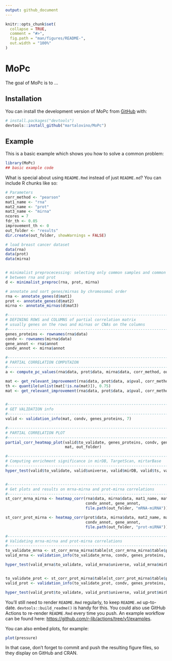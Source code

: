 ```yaml
---
output: github_document
---
```


<!-- README.md is generated from README.Rmd. Please edit that file -->

```r
knitr::opts_chunk$set(
  collapse = TRUE,
  comment = "#>",
  fig.path = "man/figures/README-",
  out.width = "100%"
)
```

# MoPc

<!-- badges: start -->
<!-- badges: end -->

The goal of MoPc is to ...

## Installation

You can install the development version of MoPc from [GitHub](https://github.com/) with:

``` r
# install.packages("devtools")
devtools::install_github("martalovino/MoPc")
```

## Example

This is a basic example which shows you how to solve a common problem:

```r
library(MoPc)
## basic example code
```

What is special about using `README.Rmd` instead of just `README.md`? You can include R chunks like so:

```r

# Parameters
corr_method <- "pearson"
mat1_name <- "rna"
mat2_name <- "prot"
mat3_name <- "mirna"
ncores = 7
fdr_th <- 0.05
improvement_th <- 0
out_folder <- "results"
dir.create(out_folder, showWarnings = FALSE)

# load breast cancer dataset
data(rna)
data(prot)
data(mirna)


# minimalist preprocecessing: selecting only common samples and common genes
# between rna and prot
d <- minimalist_preproc(rna, prot, mirna)

# annotate and sort genes/mirnas by chromosomal order
rna <- annotate_genes(d$mat1)
prot <- annotate_genes(d$mat2)
mirna <- annotate_mirnas(d$mat3)

#-------------------------------------------------------------------------------
# DEFINING ROWS and COLUMNS of partial correlation matrix
# usually genes on the rows and mirnas or CNAs on the columns
#-------------------------------------------------------------------------------
genes_proteins <- rownames(rna$data)
condv <- rownames(mirna$data)
gene_annot <- rna$annot
condv_annot <- mirna$annot

#-------------------------------------------------------------------------------
# PARTIAL CORRELATION COMPUTAION
#-------------------------------------------------------------------------------
a <- compute_pc_values(rna$data, prot$data, mirna$data, corr_method, out_folder, ncores)

mat <- get_relevant_improvement(rna$data, prot$data, a$pval, corr_method, improvement_th)
th <- quantile(unlist(mat[!is.na(mat)]), 0.75)
mat <- get_relevant_improvement(rna$data, prot$data, a$pval, corr_method, th)


#-------------------------------------------------------------------------------
# GET VALIDATION info
#-------------------------------------------------------------------------------
valid <- validation_info(mat, condv, genes_proteins, 7)

#-------------------------------------------------------------------------------
# PARTIAL CORRELATION PLOT
#-------------------------------------------------------------------------------
partial_corr_heatmap_plot(valid$to_validate, genes_proteins, condv, gene_annot, condv_annot,
                          mat, out_folder)

#-------------------------------------------------------------------------------
# Computing enrichment significance in mirDB, TargetScan, mirtarBase
#-------------------------------------------------------------------------------
hyper_test(valid$to_validate, valid$universe, valid$mirDB, valid$ts, valid$tarbase, file.path(out_folder, "hypergeometric_test_results.txt"))


#-------------------------------------------------------------------------------
# Get plots and results on mrna-mirna and prot-mirna correlations
#-------------------------------------------------------------------------------
st_corr_mrna_mirna <- heatmap_corr(rna$data, mirna$data, mat1_name, mat3_name,
                                   condv_annot, gene_annot,
                                   file.path(out_folder, "mRNA-miRNA"))

st_corr_prot_mirna <- heatmap_corr(prot$data, mirna$data, mat2_name, mat3_name,
                                   condv_annot, gene_annot,
                                   file.path(out_folder, "prot-miRNA"))

#-------------------------------------------------------------------------------
# Validating mrna-mirna and prot-mirna correlations
#-------------------------------------------------------------------------------
to_validate_mrna <- st_corr_mrna_mirna$table[st_corr_mrna_mirna$table$pvaluefdrcorr < fdr_th,]
valid_mrna <- validation_info(to_validate_mrna, condv, genes_proteins, 7, from_cor_mat = FALSE)

hyper_test(valid_mrna$to_validate, valid_mrna$universe, valid_mrna$mirDB, valid_mrna$ts, valid_mrna$tarbase, file.path(out_folder, "mRNA_hypergeometric_test_results.txt"))


to_validate_prot <- st_corr_prot_mirna$table[st_corr_prot_mirna$table$pvaluefdrcorr < fdr_th,]
valid_prot <- validation_info(to_validate_prot, condv, genes_proteins, 7, from_cor_mat = FALSE)

hyper_test(valid_prot$to_validate, valid_prot$universe, valid_prot$mirDB, valid_prot$ts, valid_prot$tarbase, file.path(out_folder, "prot_hypergeometric_test_results.txt"))
```

You'll still need to render `README.Rmd` regularly, to keep `README.md` up-to-date. `devtools::build_readme()` is handy for this. You could also use GitHub Actions to re-render `README.Rmd` every time you push. An example workflow can be found here: <https://github.com/r-lib/actions/tree/v1/examples>.

You can also embed plots, for example:

```r
plot(pressure)
```

In that case, don't forget to commit and push the resulting figure files, so they display on GitHub and CRAN.
